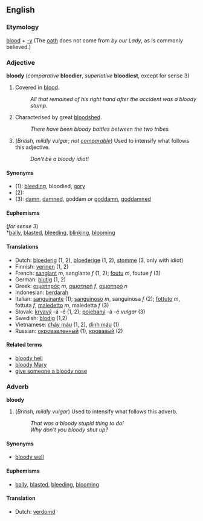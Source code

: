 ==English==

===Etymology===
[[blood]] + [[-y]]  (The [[oath]] does not come from ''by our Lady'', as is commonly believed.)

===Adjective===
'''bloody''' (''comparative'' '''bloodier''', ''superlative'' '''bloodiest''', except for sense 3)

#Covered in [[blood]].
#:''All that remained of his right hand after the accident was a bloody stump.''
#Characterised by great [[bloodshed]].
#:''There have been bloody battles between the two tribes.''
#(''British, mildly vulgar''; ''not [[comparable]]'') Used to intensify what follows this adjective.
#:''Don't be a bloody idiot!''

====Synonyms====
*(1): [[bleed|bleeding]], bloodied, [[gory]]
*(2):
*(3): [[damn]], [[damned]], goddam ''or'' [[goddamn]], [[goddamned]]

====Euphemisms====
(''for sense 3'')<br>
*[[bally]], [[blasted]], [[bleeding]], [[blinking]], [[blooming]]

====Translations====
*Dutch: [[bloederig]] (1, 2), [[bloederige]] (1, 2), [[stomme]] (3, only with idiot)
*Finnish: [[verinen]] (1, 2)
*French: [[sanglant]] ''m'', sanglante ''f'' (1, 2); [[foutu]] ''m'', foutue ''f'' (3)
*German: [[blutig]] (1, 2)
*Greek: [[αιματηρός]] ''m'',  [[αιματηρή]] ''f'', [[αιματηρό]] ''n''
*Indonesian: [[darah|berdarah]]
*Italian: [[sanguinante]] (1); [[sanguinoso]] ''m'', sanguinosa ''f'' (2); [[fottuto]] ''m'', fottuta ''f'', [[maledetto]] ''m'', maledetta ''f'' (3)
*Slovak: [[krvavý]] -á -é (1, 2); [[pojebaný]] -á -é ''vulgar'' (3)
*Swedish: [[blodig]] (1,2)
*Vietnamese: [[chảy máu]] (1, 2), [[dính máu]] (1)
*Russian: [[окровавленный]] (1), [[кровавый]] (2)

====Related terms====
*[[bloody hell]]
*[[bloody Mary]]
*[[give someone a bloody nose]]

===Adverb===
'''bloody'''

#(''British, mildly vulgar'') Used to intensify what follows this adverb.
#:''That was a bloody stupid thing to do!''
#:''Why don't you bloody shut up?''

====Synonyms====
*[[bloody well]]

====Euphemisms====
*[[bally]], [[blasted]], [[bleeding]], [[blooming]]

====Translation====
*Dutch: [[verdomd]]